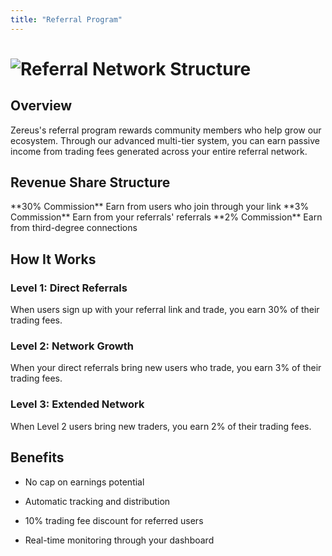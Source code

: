 ```yaml
---
title: "Referral Program"
---
```


# ![Referral Network Structure](/ZereusReferral.jpg)

## Overview

Zereus's referral program rewards community members who help grow our ecosystem. Through our advanced multi-tier system, you can earn passive income from trading fees generated across your entire referral network.

## Revenue Share Structure

<CardGroup cols={3}>
  <Card title="Direct (L1)" icon="user-plus" color="#8A2BE2">
    **30% Commission**
    Earn from users who join through your link
  </Card>

  <Card title="Indirect (L2)" icon="users" color="#8A2BE2">
    **3% Commission**
    Earn from your referrals' referrals
  </Card>

  <Card title="Extended (L3)" icon="sitemap" color="#8A2BE2">
    **2% Commission**
    Earn from third-degree connections
  </Card>
</CardGroup>

## How It Works

### Level 1: Direct Referrals

When users sign up with your referral link and trade, you earn 30% of their trading fees.

### Level 2: Network Growth

When your direct referrals bring new users who trade, you earn 3% of their trading fees.

### Level 3: Extended Network

When Level 2 users bring new traders, you earn 2% of their trading fees.

## Benefits

* No cap on earnings potential

* Automatic tracking and distribution

* 10% trading fee discount for referred users

* Real-time monitoring through your dashboard